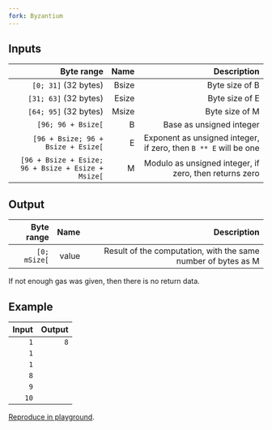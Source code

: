 ```yaml
---
fork: Byzantium
---
```


## Inputs

| Byte range | Name | Description |
|-----------:|-----:|------------:|
| `[0; 31]` (32 bytes) | Bsize | Byte size of B |
| `[31; 63]` (32 bytes) | Esize | Byte size of E |
| `[64; 95]` (32 bytes) | Msize | Byte size of M |
| `[96; 96 + Bsize[` | B | Base as unsigned integer |
| `[96 + Bsize; 96 + Bsize + Esize[` | E | Exponent as unsigned integer, if zero, then `B ** E` will be one |
| `[96 + Bsize + Esize; 96 + Bsize + Esize + Msize[` | M | Modulo as unsigned integer, if zero, then returns zero |

## Output

| Byte range | Name | Description |
|-----------:|-----:|------------:|
| `[0; mSize[` | value | Result of the computation, with the same number of bytes as M |

 If not enough gas was given, then there is no return data.

## Example

| Input | Output |
|------:|-------:|
| `1` | `8` |
| `1` | |
| `1` | |
| `8` | |
| `9` | |
| `10` | |

[Reproduce in playground](/playground?unit=Wei&codeType=Mnemonic&code='jFirsNplacebparameters%20in%20memoryWBsZ_WEsZX2_WMsZX4_Y32G08090A7777JwB%2C%20E%20and%20M~X6_qqjDobcallWretSZX9FwretVX63QSZ0QV5waddressY4GFFFFFFFFwgasqSTATICCALLqqjPutbresulNalonKonbstackqPOP~X80qMLOAD'~Y1%20w%20jvJJJ0q%5Cnj%2F%2F%20b%20thK_0qMSTOREZize~YqPUSHX0xW~1wVOffset~QwargsNt%20Ke%20J00G%20X7vv%017GJKNQVWXYZ_bjqvw~_).
